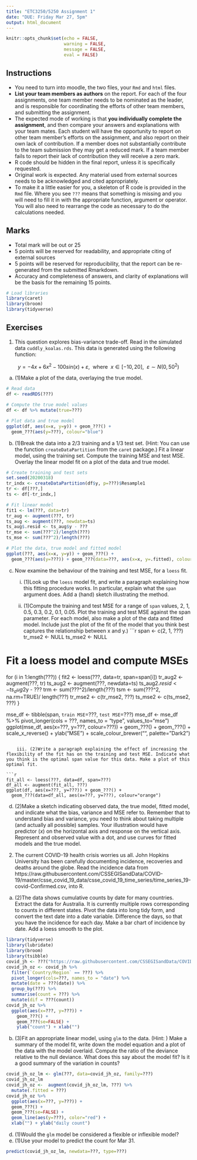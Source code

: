 ```yaml
---
title: "ETC3250/5250 Assignment 1"
date: "DUE: Friday Mar 27, 5pm"
output: html_document
---
```


```r
knitr::opts_chunk$set(echo = FALSE, 
                      warning = FALSE, 
                      message = FALSE,
                      eval = FALSE)
```

## Instructions

- You need to turn into moodle, the two files, your `Rmd` and `html` files. 
- **List your team members as authors** on the report. For each of the four assignments, one team member needs to be nominated as the leader, and is responsible for coordinating the efforts of other team members, and submitting the assignment. 
- The expected mode of working is that **you individually complete the assignment**, and then compare your answers and explanations with your team mates. Each student will have the opportunity to report on other team member's efforts on the assignment, and also report  on their own lack of contribution. If a member does not substantially contribute to the team submission they may get a reduced mark. If a team member fails to report their lack of contribution they will receive a zero mark.
- R code should be hidden in the final report, unless it is specifically requested.
- Original work is expected. Any material used from external sources needs to be acknowledged and cited appropriately. 
- To make it a little easier for you, a skeleton of R code is provided in the `Rmd` file. Where you see `???` means that something is missing and you will need to fill it in with the appropriate function, argument or operator. You will also need to rearrange the code as necessary to do the calculations needed.

## Marks

- Total mark will be out or 25
- 5 points will be reserved for readability, and appropriate citing of external sources 
- 5 points will be reserved for reproducibility, that the report can be re-generated from the submitted Rmarkdown. 
- Accuracy and completeness of answers, and clarity of explanations will be the basis for the remaining 15 points. 

```r
# Load libraries
library(caret)
library(broom)
library(tidyverse)
```

## Exercises

1. This question explores bias-variance trade-off. Read in the simulated data `cuddly_koalas.rds`. This data is generated using the following function:

$$ y = -4x + 6x^2 - 100sin(x) + \varepsilon, ~~\text{where}~~x\in [-10, 20], ~~\varepsilon\sim N(0, 50^2)$$

a. (1)Make a plot of the data, overlaying the true model.

```r
# Read data
df <- readRDS(???)

# Compute the true model values
df <- df %>% mutate(true=???)

# Plot data and true model 
ggplot(df, aes(x=x, y=y)) + geom_???() +
  geom_???(aes(y=???), colour="blue")
```

b. (1)Break the data into a $2/3$ training and a $1/3$ test set. (Hint: You can use the function `createDataPartition` from the `caret` package.) Fit a linear model, using the training set. Compute the training MSE and test MSE. Overlay the linear model fit on a plot of the data and true model.

```r
# Create training and test sets
set.seed(20200318)
tr_indx <- createDataPartition(df$y, p=???)$Resample1
tr <- df[???,]
ts <- df[-tr_indx,]

# Fit linear model
fit1 <- lm(???, data=tr)
tr_aug <- augment(???, tr)
ts_aug <- augment(???, newdata=ts)
ts_aug$.resid <- ts_aug$y - ???
tr_mse <- sum(???^2)/length(???)
ts_mse <- sum(???^2)/length(???)

# Plot the data, true model and fitted model
ggplot(???, aes(x=x, y=y)) + geom_???() +
  geom_???(aes(y=???)) + geom_???(data=???, aes(x=x, y=.fitted), colour="orange")
```

c. Now examine the behaviour of the training and test MSE, for a `loess` fit. 
    i. (1)Look up the `loess` model fit, and write a paragraph explaining how this fitting procedure works. In particular, explain what the `span` argument does. Add a (hand) sketch illustrating the method.


    ii. (1)Compute the training and test MSE for a range of `span` values, 2, 1, 0.5, 0.3, 0.2, 0.1, 0.05. Plot the training and test MSE against the span parameter. For each model, also make a plot of the data and fitted model. Include just the plot of the fit of the model that you think best captures the relationship between x and y.)
```r
span <- c(2, 1, ???)
tr_mse2 <- NULL
ts_mse2 <- NULL

# Fit a loess model and compute MSEs
for (i in 1:length(???)) {
  fit2 <- loess(???, data=tr, span=span[i])
  tr_aug2 <- augment(???, tr)
  ts_aug2 <- augment(???, newdata=ts)
  ts_aug2$.resid <- ts_aug2$y - ???
  trm <- sum(???^2)/length(???)
  tsm <- sum(???^2, na.rm=TRUE)/
    length(???)
  tr_mse2 <- c(tr_mse2, ???)
  ts_mse2 <- c(ts_mse2, ???)
}

mse_df <- tibble(span, `train MSE`=???, `test MSE`=???)
mse_df <- mse_df %>% 
  pivot_longer(cols = ???, names_to = "type", values_to="mse")
ggplot(mse_df, aes(x=???, y=???, colour=???)) + 
  geom_???() +
  geom_???() + 
  scale_x_reverse() +
  ylab("MSE") +
  scale_colour_brewer("", palette="Dark2")
```

    iii. (2)Write a paragraph explaining the effect of increasing the flexibility of the fit has on the training and test MSE. Indicate what you think is the optimal span value for this data. Make a plot of this optimal fit.

```r
fit_all <- loess(???, data=df, span=???)
df_all <- augment(fit_all, ???)
ggplot(df, aes(x=???, y=???)) + geom_???() +
  geom_???(data=df_all, aes(x=???, y=???), colour="orange")
```

d. (2)Make a sketch indicating observed data, the true model, fitted model, and indicate what the bias, variance and MSE refer to. Remember that to understand bias and variance, you need to think about taking multiple (and actually all possible) samples. Your illustration would have predictor ($x$) on the horizontal axis and response on the vertical axis. Represent and observed value with a dot, and use curves for fitted models and the true model.

2. The current COVID-19 health crisis worries us all. John Hopkins University has been carefully documenting incidence, recoveries and deaths around the globe. Read the incidence data from https://raw.githubusercontent.com/CSSEGISandData/COVID-19/master/csse_covid_19_data/csse_covid_19_time_series/time_series_19-covid-Confirmed.csv, into R.

a. (2)The data shows cumulative counts by date for many countries. Extract the data for Australia. It is currently multiple rows corresponding to counts in different states. Pivot the data into long tidy form, and convert the text date into a date variable. Difference the days, so that you have the incidence for each day. Make a bar chart of incidence by date. Add a loess smooth to the plot.

```r
library(tidyverse)
library(lubridate)
library(broom)
library(tsibble)
covid_jh <- ???("https://raw.githubusercontent.com/CSSEGISandData/COVID-19/master/csse_covid_19_data/csse_covid_19_time_series/time_series_19-covid-Confirmed.csv")
covid_jh_oz <- covid_jh %>%
  filter(`Country/Region` == ???) %>%
  pivot_longer(cols=???, names_to = "date") %>%
  mutate(date = ???(date)) %>%
  group_by(???) %>%
  summarise(count = ???) %>%
  mutate(dif = ???(count))
covid_jh_oz %>%
  ggplot(aes(x=???, y=???)) + 
    geom_???() +
    geom_???(se=FALSE) +
    ylab("count") + xlab("")
```

b. (3)Fit an appropriate linear model, using `glm` to the data. (Hint: ) Make a summary of the model fit, write down the model equation and a plot of the data with the model overlaid. Compute the ratio of the deviance relative to the null deviance. What does this say about the model fit? Is it a good summary of the variation in counts?

```r
covid_jh_oz_lm <- glm(???, data=covid_jh_oz, family=???)
covid_jh_oz_lm
covid_jh_oz <-  augment(covid_jh_oz_lm, ???) %>%
  mutate(.fitted = ???)
covid_jh_oz %>%
  ggplot(aes(x=???, y=???)) + 
  geom_???() +
  geom_???(se=FALSE) +
  geom_line(aes(y=???), color="red") +
  xlab("") + ylab("daily count") 
```

d. (1)Would the `glm` model be considered a flexible or inflexible model? 
e. (1)Use your model to predict the count for Mar 31.
```r
predict(covid_jh_oz_lm, newdata=???, type=???)
```
